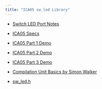```yaml
---
title: "ICA05 sw_led Library"
---
```


- [Switch LED Port Notes](assets/Switch-LED-Port-Notes.pdf){target="_blank"}

- [ICA05 Specs](assets/ICA05/CMPE1250_LEDandSwitchLibR1_2.pdf){target="_blank"}

- [ICA05 Part 1 Demo](assets/ICA05/ICA05_T1.mp4){target="_blank"}

- [ICA05 Part 2 Demo](assets/ICA05/ICA05_T2.mp4){target="_blank"}

- [ICA05 Part 3 Demo](assets/ICA05/ICA05_T3.mp4){target="_blank"}

- [Compilation Unit Basics by Simon Walker](https://www.youtube.com/watch?v=1IvrSkqcs8s){target="_blank"}

- [sw_led.h](assets/sw_led.h){target="_blank"}








